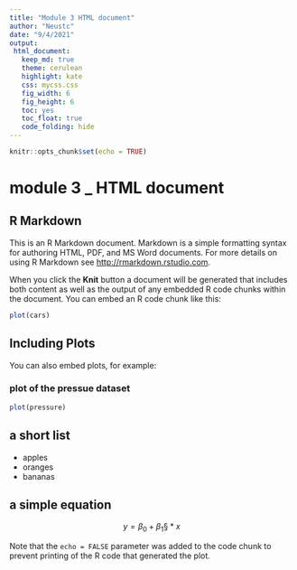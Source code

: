 ```yaml
---
title: "Module 3 HTML document"
author: "Neustc"
date: "9/4/2021"
output: 
 html_document: 
   keep_md: true
   theme: cerulean
   highlight: kate
   css: mycss.css
   fig_width: 6
   fig_height: 6
   toc: yes
   toc_float: true
   code_folding: hide
---
```


```r
knitr::opts_chunk$set(echo = TRUE)
```

# module 3 _ HTML document
## R Markdown{#nextsteps .emphasized}

This is an R Markdown document. Markdown is a simple formatting syntax for authoring HTML, PDF, and MS Word documents. For more details on using R Markdown see <http://rmarkdown.rstudio.com>.

When you click the **Knit** button a document will be generated that includes both content as well as the output of any embedded R code chunks within the document. You can embed an R code chunk like this:

```r
plot(cars)
```

## Including Plots

You can also embed plots, for example:

### plot of the pressue dataset
```r
plot(pressure)
```


## a short list
* apples
* oranges
* bananas


## a simple equation
$$ y = \beta_0 + \beta_1§*x $$

Note that the `echo = FALSE` parameter was added to the code chunk to prevent printing of the R code that generated the plot.
